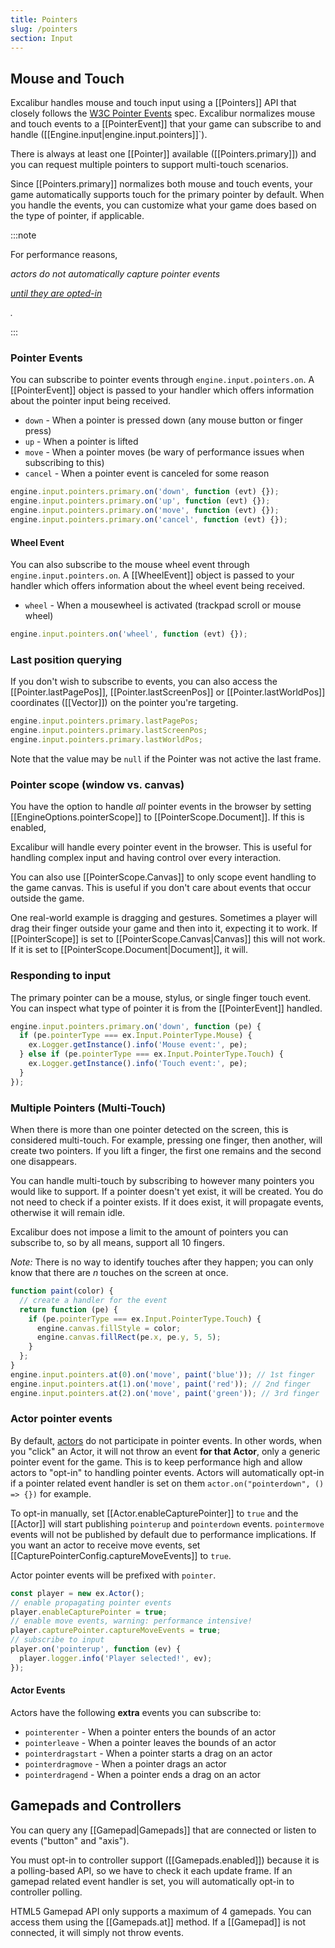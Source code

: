 ```yaml
---
title: Pointers
slug: /pointers
section: Input
---
```


## Mouse and Touch

Excalibur handles mouse and touch input using a [[Pointers]] API that closely follows the [W3C Pointer Events](https://developer.mozilla.org/en-US/docs/Web/API/Pointer_events) spec. Excalibur normalizes mouse and touch events to a [[PointerEvent]]
that your game can subscribe to and handle ([[Engine.input|engine.input.pointers]]`).

There is always at least one [[Pointer]] available ([[Pointers.primary]]) and
you can request multiple pointers to support multi-touch scenarios.

Since [[Pointers.primary]] normalizes both mouse and touch events, your game
automatically supports touch for the primary pointer by default. When
you handle the events, you can customize what your game does based on the type
of pointer, if applicable.

:::note

For performance reasons,

<em>

actors do not automatically capture pointer events

<a href="#actor-pointer-events">

until they are opted-in

</a>

.

</em>

:::

### Pointer Events

You can subscribe to pointer events through `engine.input.pointers.on`. A [[PointerEvent]] object is
passed to your handler which offers information about the pointer input being received.

- `down` - When a pointer is pressed down (any mouse button or finger press)
- `up` - When a pointer is lifted
- `move` - When a pointer moves (be wary of performance issues when subscribing to this)
- `cancel` - When a pointer event is canceled for some reason

```js
engine.input.pointers.primary.on('down', function (evt) {});
engine.input.pointers.primary.on('up', function (evt) {});
engine.input.pointers.primary.on('move', function (evt) {});
engine.input.pointers.primary.on('cancel', function (evt) {});
```

#### Wheel Event

You can also subscribe to the mouse wheel event through `engine.input.pointers.on`. A [[WheelEvent]]
object is passed to your handler which offers information about the wheel event being received.

- `wheel` - When a mousewheel is activated (trackpad scroll or mouse wheel)

```js
engine.input.pointers.on('wheel', function (evt) {});
```

### Last position querying

If you don't wish to subscribe to events, you can also access the [[Pointer.lastPagePos]], [[Pointer.lastScreenPos]]
or [[Pointer.lastWorldPos]] coordinates ([[Vector]]) on the pointer you're targeting.

```js
engine.input.pointers.primary.lastPagePos;
engine.input.pointers.primary.lastScreenPos;
engine.input.pointers.primary.lastWorldPos;
```

Note that the value may be `null` if the Pointer was not active the last frame.

### Pointer scope (window vs. canvas)

You have the option to handle _all_ pointer events in the browser by setting
[[EngineOptions.pointerScope]] to [[PointerScope.Document]]. If this is enabled,

Excalibur will handle every pointer event in the browser. This is useful for handling
complex input and having control over every interaction.

You can also use [[PointerScope.Canvas]] to only scope event handling to the game
canvas. This is useful if you don't care about events that occur outside the game.

One real-world example is dragging and gestures. Sometimes a player will drag their
finger outside your game and then into it, expecting it to work. If [[PointerScope]]
is set to [[PointerScope.Canvas|Canvas]] this will not work. If it is set to
[[PointerScope.Document|Document]], it will.

### Responding to input

The primary pointer can be a mouse, stylus, or single finger touch event. You
can inspect what type of pointer it is from the [[PointerEvent]] handled.

```js
engine.input.pointers.primary.on('down', function (pe) {
  if (pe.pointerType === ex.Input.PointerType.Mouse) {
    ex.Logger.getInstance().info('Mouse event:', pe);
  } else if (pe.pointerType === ex.Input.PointerType.Touch) {
    ex.Logger.getInstance().info('Touch event:', pe);
  }
});
```

### Multiple Pointers (Multi-Touch)

When there is more than one pointer detected on the screen,
this is considered multi-touch. For example, pressing one finger,
then another, will create two pointers. If you lift a finger,
the first one remains and the second one disappears.

You can handle multi-touch by subscribing to however many pointers
you would like to support. If a pointer doesn't yet exist, it will
be created. You do not need to check if a pointer exists. If it does
exist, it will propagate events, otherwise it will remain idle.

Excalibur does not impose a limit to the amount of pointers you can
subscribe to, so by all means, support all 10 fingers.

_Note:_ There is no way to identify touches after they happen; you can only
know that there are _n_ touches on the screen at once.

```js
function paint(color) {
  // create a handler for the event
  return function (pe) {
    if (pe.pointerType === ex.Input.PointerType.Touch) {
      engine.canvas.fillStyle = color;
      engine.canvas.fillRect(pe.x, pe.y, 5, 5);
    }
  };
}
engine.input.pointers.at(0).on('move', paint('blue')); // 1st finger
engine.input.pointers.at(1).on('move', paint('red')); // 2nd finger
engine.input.pointers.at(2).on('move', paint('green')); // 3rd finger
```

### Actor pointer events

By default, [actors](/docs/actors) do not participate in pointer events. In other
words, when you "click" an Actor, it will not throw an event **for that Actor**,
only a generic pointer event for the game. This is to keep performance
high and allow actors to "opt-in" to handling pointer events. Actors will automatically
opt-in if a pointer related event handler is set on them `actor.on("pointerdown", () => {})` for example.

To opt-in manually, set [[Actor.enableCapturePointer]] to `true` and the [[Actor]] will
start publishing `pointerup` and `pointerdown` events. `pointermove` events
will not be published by default due to performance implications. If you want
an actor to receive move events, set [[CapturePointerConfig.captureMoveEvents]] to
`true`.

Actor pointer events will be prefixed with `pointer`.

```js
const player = new ex.Actor();
// enable propagating pointer events
player.enableCapturePointer = true;
// enable move events, warning: performance intensive!
player.capturePointer.captureMoveEvents = true;
// subscribe to input
player.on('pointerup', function (ev) {
  player.logger.info('Player selected!', ev);
});
```

#### Actor Events

Actors have the following **extra** events you can subscribe to:

- `pointerenter` - When a pointer enters the bounds of an actor
- `pointerleave` - When a pointer leaves the bounds of an actor
- `pointerdragstart` - When a pointer starts a drag on an actor
- `pointerdragmove` - When a pointer drags an actor
- `pointerdragend` - When a pointer ends a drag on an actor

## Gamepads and Controllers

You can query any [[Gamepad|Gamepads]] that are connected or listen to events ("button" and "axis").

You must opt-in to controller support ([[Gamepads.enabled]]) because it is a polling-based
API, so we have to check it each update frame. If an gamepad related event handler is set, you will
automatically opt-in to controller polling.

HTML5 Gamepad API only supports a maximum of 4 gamepads. You can access them using the [[Gamepads.at]] method. If a [[Gamepad]] is
not connected, it will simply not throw events.
